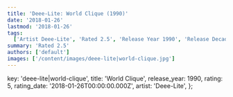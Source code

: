 ```yaml
---
title: 'Deee-Lite: World Clique (1990)'
date: '2018-01-26'
lastmod: '2018-01-26'
tags:
  ['Artist Deee-Lite', 'Rated 2.5', 'Release Year 1990', 'Release Decade 1990']
summary: 'Rated 2.5'
authors: ['default']
images: ['/content/images/deee-lite|world-clique.jpg']
---
```


  key: 'deee-lite|world-clique',
  title: 'World Clique',
  release_year: 1990,
  rating: 5,
  rating_date: '2018-01-26T00:00:00.000Z',
  artist: 'Deee-Lite',
};

<MusicRating data={data} />
